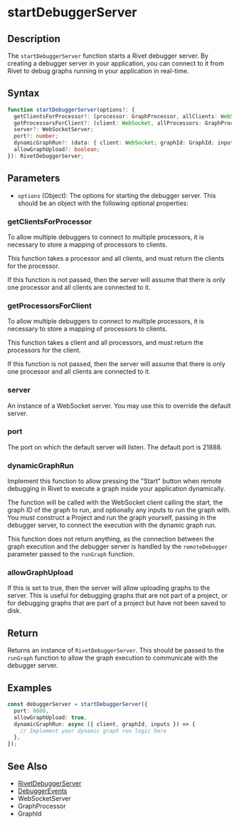 # startDebuggerServer

## Description

The `startDebuggerServer` function starts a Rivet debugger server. By creating a debugger server in your application, you can
connect to it from Rivet to debug graphs running in your application in real-time.

## Syntax

```typescript
function startDebuggerServer(options?: {
  getClientsForProcessor?: (processor: GraphProcessor, allClients: WebSocket[]) => WebSocket[];
  getProcessorsForClient?: (client: WebSocket, allProcessors: GraphProcessor[]) => GraphProcessor[];
  server?: WebSocketServer;
  port?: number;
  dynamicGraphRun?: (data: { client: WebSocket; graphId: GraphId; inputs: GraphInputs }) => Promise<void>;
  allowGraphUpload?: boolean;
}): RivetDebuggerServer;
```

## Parameters

- `options` (Object): The options for starting the debugger server. This should be an object with the following optional properties:

### getClientsForProcessor

To allow multiple debuggers to connect to multiple processors, it is necessary to store a mapping of processors to clients.

This function takes a processor and all clients, and must return the clients for the processor.

If this function is not passed, then the server will assume that there is only one processor and all clients are connected to it.

### getProcessorsForClient

To allow multiple debuggers to connect to multiple processors, it is necessary to store a mapping of processors to clients.

This function takes a client and all processors, and must return the processors for the client.

If this function is not passed, then the server will assume that there is only one processor and all clients are connected to it.

### server

An instance of a WebSocket server. You may use this to override the default server.

### port

The port on which the default server will listen. The default port is 21888.

### dynamicGraphRun

Implement this function to allow pressing the "Start" button when remote debugging in Rivet to execute a graph inside your application dynamically.

The function will be called with the WebSocket client calling the start, the graph ID of the graph to run, and optionally any inputs to run the
graph with. You must construct a Project and run the graph yourself, passing in the debugger server, to connect the execution with the dynamic graph run.

This function does not return anything, as the connection between the graph execution and the debugger server is handled by the `remoteDebugger` parameter
passed to the `runGraph` function.

### allowGraphUpload

If this is set to true, then the server will allow uploading graphs to the server. This is useful for debugging graphs that are not part of a project,
or for debugging graphs that are part of a project but have not been saved to disk.

## Return

Returns an instance of `RivetDebuggerServer`. This should be passed to the `runGraph` function to allow the graph execution to communicate with the debugger server.

## Examples

```typescript
const debuggerServer = startDebuggerServer({
  port: 8080,
  allowGraphUpload: true,
  dynamicGraphRun: async ({ client, graphId, inputs }) => {
    // Implement your dynamic graph run logic here
  },
});
```

## See Also

- [RivetDebuggerServer](./RivetDebuggerServer)
- [DebuggerEvents](./DebuggerEvents)
- WebSocketServer
- GraphProcessor
- GraphId
